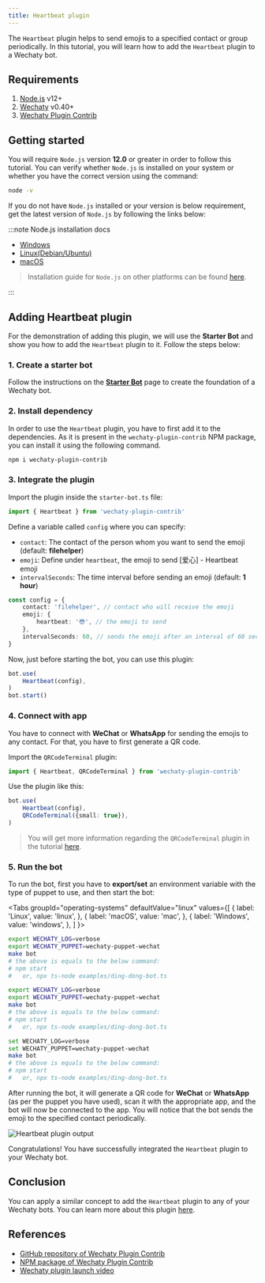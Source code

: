 ```yaml
---
title: Heartbeat plugin
---
```


<!-- MDX import -->


The `Heartbeat` plugin helps to send emojis to a specified contact or group periodically. In this tutorial, you will learn how to add the `Heartbeat` plugin to a Wechaty bot.

## Requirements

1. [Node.js](https://nodejs.org/en/download) v12+
2. [Wechaty](https://www.npmjs.com/package/wechaty) v0.40+
3. [Wechaty Plugin Contrib](https://www.npmjs.com/package/wechaty-plugin-contrib)

## Getting started

You will require `Node.js` version **12.0** or greater in order to follow this tutorial. You can verify whether `Node.js` is installed on your system or whether you have the correct version using the command:

```sh
node -v
```

If you do not have `Node.js` installed or your version is below requirement, get the latest version of `Node.js` by following the links below:

:::note Node.js installation docs

* [Windows](https://nodejs.org/en/download/package-manager/#windows)
* [Linux\(Debian/Ubuntu\)](https://nodejs.org/en/download/package-manager/#debian-and-ubuntu-based-linux-distributions)
* [macOS](https://nodejs.org/en/download/package-manager/#macos)

> Installation guide for `Node.js` on other platforms can be found [here](https://nodejs.org/en/download/package-manager/).

:::

## Adding Heartbeat plugin

For the demonstration of adding this plugin, we will use the **Starter Bot** and show you how to add the `Heartbeat` plugin to it. Follow the steps below:

### 1. Create a starter bot

Follow the instructions on the **[Starter Bot](../examples/basic/starter-bot)** page to create the foundation of a Wechaty bot.

### 2. Install dependency

In order to use the `Heartbeat` plugin, you have to first add it to the dependencies. As it is present in the `wechaty-plugin-contrib` NPM package, you can install it using the following command.

```sh
npm i wechaty-plugin-contrib
```

### 3. Integrate the plugin

Import the plugin inside the `starter-bot.ts` file:

```ts
import { Heartbeat } from 'wechaty-plugin-contrib'
```

Define a variable called `config` where you can specify:

* `contact`: The contact of the person whom you want to send the emoji (default: **filehelper**)
* `emoji`: Define under `heartbeat`, the emoji to send [爱心] - Heartbeat emoji
* `intervalSeconds`: The time interval before sending an emoji (default: **1 hour**)

```ts
const config = {
    contact: 'filehelper', // contact who will receive the emoji
    emoji: {
        heartbeat: '😎', // the emoji to send
    },
    intervalSeconds: 60, // sends the emoji after an interval of 60 seconds
}
```

Now, just before starting the bot, you can use this plugin:

```ts
bot.use(
    Heartbeat(config),
)
bot.start()
```

### 4. Connect with app

You have to connect with **WeChat** or **WhatsApp** for sending the emojis to any contact. For that, you have to first generate a QR code.

Import the `QRCodeTerminal` plugin:

```ts
import { Heartbeat, QRCodeTerminal } from 'wechaty-plugin-contrib'
```

Use the plugin like this:

```ts
bot.use(
    Heartbeat(config),
    QRCodeTerminal({small: true}),
)
```

> You will get more information regarding the `QRCodeTerminal` plugin in the tutorial [here](./qr-code-terminal).

### 5. Run the bot

To run the bot, first you have to **export/set** an environment variable with the type of puppet to use, and then start the bot:

<Tabs
  groupId="operating-systems"
  defaultValue="linux"
  values={[
    { label: 'Linux',   value: 'linux', },
    { label: 'macOS',   value: 'mac', },
    { label: 'Windows', value: 'windows', },
  ]
}>

<TabItem value="linux">

```bash
export WECHATY_LOG=verbose
export WECHATY_PUPPET=wechaty-puppet-wechat
make bot
# the above is equals to the below command:
# npm start
#   or, npx ts-node examples/ding-dong-bot.ts
```

</TabItem>
<TabItem value="mac">

```bash
export WECHATY_LOG=verbose
export WECHATY_PUPPET=wechaty-puppet-wechat
make bot
# the above is equals to the below command:
# npm start
#   or, npx ts-node examples/ding-dong-bot.ts
```

</TabItem>
<TabItem value="windows">

```bash
set WECHATY_LOG=verbose
set WECHATY_PUPPET=wechaty-puppet-wechat
make bot
# the above is equals to the below command:
# npm start
#   or, npx ts-node examples/ding-dong-bot.ts
```

</TabItem>
</Tabs>

After running the bot, it will generate a QR code for **WeChat** or **WhatsApp** (as per the puppet you have used), scan it with the appropriate app, and the bot will now be connected to the app. You will notice that the bot sends the emoji to the specified contact periodically.

![Heartbeat plugin output](../../static/img/docs/using-plugin-with-wechaty/heartbeat/heartbeat-bot-output.webp)

Congratulations! You have successfully integrated the `Heartbeat` plugin to your Wechaty bot.

## Conclusion

You can apply a similar concept to add the `Heartbeat` plugin to any of your Wechaty bots. You can learn more about this plugin [here](https://github.com/wechaty/wechaty-plugin-contrib#4-heartbeat).

## References

* [GitHub repository of Wechaty Plugin Contrib](https://github.com/wechaty/wechaty-plugin-contrib)
* [NPM package of Wechaty Plugin Contrib](https://www.npmjs.com/package/wechaty-plugin-contrib)
* [Wechaty plugin launch video](https://www.youtube.com/watch?v=tfGZXoe_aA4)
